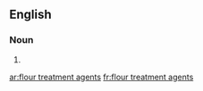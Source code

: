 ==English==

===Noun===
{{head|en}}

# {{plural of|flour treatment agent}}

[[ar:flour treatment agents]]
[[fr:flour treatment agents]]